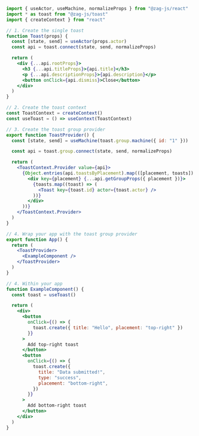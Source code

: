 ```jsx
import { useActor, useMachine, normalizeProps } from "@zag-js/react"
import * as toast from "@zag-js/toast"
import { createContext } from "react"

// 1. Create the single toast
function Toast(props) {
  const [state, send] = useActor(props.actor)
  const api = toast.connect(state, send, normalizeProps)

  return (
    <div {...api.rootProps}>
      <h3 {...api.titleProps}>{api.title}</h3>
      <p {...api.descriptionProps}>{api.description}</p>
      <button onClick={api.dismiss}>Close</button>
    </div>
  )
}

// 2. Create the toast context
const ToastContext = createContext()
const useToast = () => useContext(ToastContext)

// 3. Create the toast group provider
export function ToastProvider() {
  const [state, send] = useMachine(toast.group.machine({ id: "1" }))

  const api = toast.group.connect(state, send, normalizeProps)

  return (
    <ToastContext.Provider value={api}>
      {Object.entries(api.toastsByPlacement).map(([placement, toasts]) => (
        <div key={placement} {...api.getGroupProps({ placement })}>
          {toasts.map((toast) => (
            <Toast key={toast.id} actor={toast.actor} />
          ))}
        </div>
      ))}
    </ToastContext.Provider>
  )
}

// 4. Wrap your app with the toast group provider
export function App() {
  return (
    <ToastProvider>
      <ExampleComponent />
    </ToastProvider>
  )
}

// 4. Within your app
function ExampleComponent() {
  const toast = useToast()

  return (
    <div>
      <button
        onClick={() => {
          toast.create({ title: "Hello", placement: "top-right" })
        }}
      >
        Add top-right toast
      </button>
      <button
        onClick={() => {
          toast.create({
            title: "Data submitted!",
            type: "success",
            placement: "bottom-right",
          })
        }}
      >
        Add bottom-right toast
      </button>
    </div>
  )
}
```
